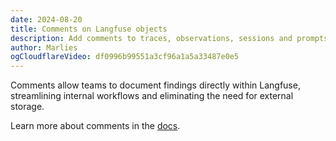 ```yaml
---
date: 2024-08-20
title: Comments on Langfuse objects
description: Add comments to traces, observations, sessions and prompts via the Langfuse UI.
author: Marlies
ogCloudflareVideo: df0996b99551a3cf96a1a5a33487e0e5
---
```



<ChangelogHeader />

Comments allow teams to document findings directly within Langfuse, streamlining internal workflows and eliminating the need for external storage.

Learn more about comments in the [docs](/docs/tracing-features/comments).
